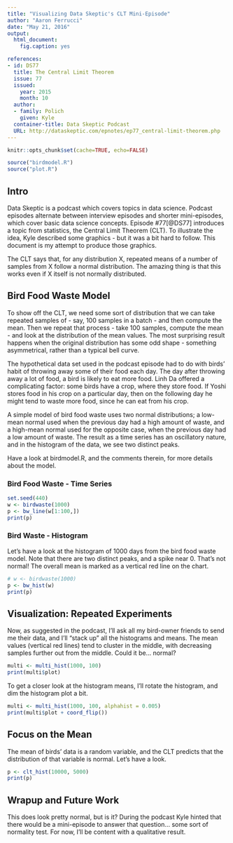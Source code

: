 ```yaml
---
title: "Visualizing Data Skeptic's CLT Mini-Episode"
author: "Aaron Ferrucci"
date: "May 21, 2016"
output:
  html_document:
    fig.caption: yes

references:
- id: DS77
  title: The Central Limit Theorem
  issue: 77
  issued:
    year: 2015
    month: 10
  author:
  - family: Polich
    given: Kyle
  container-title: Data Skeptic Podcast
  URL: http://dataskeptic.com/epnotes/ep77_central-limit-theorem.php
---
```


```r
knitr::opts_chunk$set(cache=TRUE, echo=FALSE)
```
```r
source("birdmodel.R")
source("plot.R")
```

## Intro
Data Skeptic is a podcast which covers topics in data science. Podcast episodes alternate between interview episodes and shorter mini-episodes, which cover basic data science concepts. Episode #77[@DS77] introduces a topic from statistics, the Central Limit Theorem (CLT). To illustrate the idea, Kyle described some graphics - but it was a bit hard to follow. This document is my attempt to produce those graphics.

The CLT says that, for any distribution X, repeated means of a number of samples from X follow a normal distribution. The amazing thing is that this works even if X itself is not normally distributed.

## Bird Food Waste Model
To show off the CLT, we need some sort of distribution that we can take repeated samples of - say, 100 samples in a batch - and then compute the mean. Then we repeat that process - take 100 samples, compute the mean - and look at the distribution of the mean values. The most surprising result happens when the original distribution has some odd shape - something asymmetrical, rather than a typical bell curve.

The hypothetical data set used in the podcast episode had to do with birds' habit of throwing away some of their food each day. The day after throwing away a lot of food, a bird is likely to eat more food. Linh Da offered a complicating factor: some birds have a crop, where they store food. If Yoshi stores food in his crop on a particular day, then on the following day he might tend to waste more food, since he can eat from his crop.

A simple model of bird food waste uses two normal distributions; a low-mean normal used when the previous day had a high amount of waste, and a high-mean normal used for the opposite case, when the previous day had a low amount of waste. The result as a time series has an oscillatory nature, and in the histogram of the data, we see two distinct peaks. 

Have a look at birdmodel.R, and the comments therein, for more details about the model.

### Bird Food Waste - Time Series
```r
set.seed(440)
w <- birdwaste(1000)
p <- bw_line(w[1:100,])
print(p)
```

### Bird Waste - Histogram
Let's have a look at the histogram of 1000 days from the bird food waste model. Note that there are two distinct peaks, and a spike near 0. That's not normal! The overall mean is marked as a vertical red line on the chart.
```r
# w <- birdwaste(1000)
p <- bw_hist(w)
print(p)
```

## Visualization: Repeated Experiments
Now, as suggested in the podcast, I'll ask all my bird-owner friends to send me their data, and I'll "stack up" all the histograms and means. The mean values (vertical red lines) tend to cluster in the middle, with decreasing samples further out from the middle. Could it be... normal?
```r
multi <- multi_hist(1000, 100)
print(multi$plot)
```

To get a closer look at the histogram means, I'll rotate the histogram, and dim the histogram plot a bit.
```r
multi <- multi_hist(1000, 100, alphahist = 0.005)
print(multi$plot + coord_flip())
```

## Focus on the Mean
The mean of birds' data is a random variable, and the CLT predicts that the distribution of that variable is normal. Let's have a look.

``` r
p <- clt_hist(10000, 5000)
print(p)
```

## Wrapup and Future Work
This does look pretty normal, but is it? During the podcast Kyle hinted that there would be a mini-episode to answer that question... some sort of normality test. For now, I'll be content with a qualitative result.

